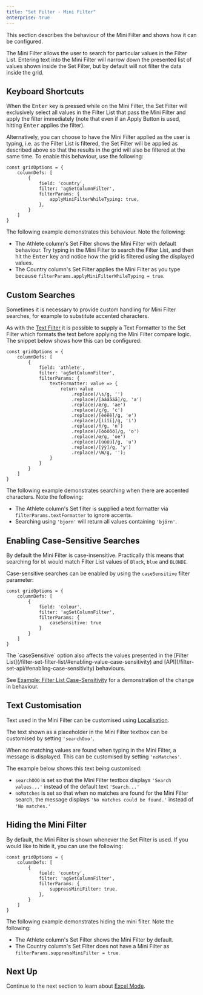 ```yaml
---
title: "Set Filter - Mini Filter"
enterprise: true
---
```


This section describes the behaviour of the Mini Filter and shows how it can be configured.

The Mini Filter allows the user to search for particular values in the Filter List. Entering text into the Mini Filter will narrow down the presented list of values shown inside the Set Filter, but by default will not filter the data inside the grid.

<image-caption src="filter-set-mini-filter/resources/mini-filter.gif" alt="Mini Filter" constrained="true" centered="true"></image-caption>

## Keyboard Shortcuts

When the <kbd>Enter</kbd> key is pressed while on the Mini Filter, the Set Filter will exclusively select all values in the Filter List that pass the Mini Filter and apply the filter immediately (note that even if an Apply Button is used, hitting <kbd>Enter</kbd> applies the filter).

Alternatively, you can choose to have the Mini Filter applied as the user is typing, i.e. as the Filter List is filtered, the Set Filter will be applied as described above so that the results in the grid will also be filtered at the same time. To enable this behaviour, use the following:

```
const gridOptions = {
    columnDefs: [
        {
            field: 'country',
            filter: 'agSetColumnFilter',
            filterParams: {
                applyMiniFilterWhileTyping: true,
            },
        }
    ]
}
```

The following example demonstrates this behaviour. Note the following:

- The Athlete column's Set Filter shows the Mini Filter with default behaviour. Try typing in the Mini Filter to search the Filter List, and then hit the <kbd>Enter</kbd> key and notice how the grid is filtered using the displayed values.
- The Country column's Set Filter applies the Mini Filter as you type because `filterParams.applyMiniFilterWhileTyping = true`.

<GridExampleRunner title='Mini Filter Keyboard Shortcuts' name='mini-filter-keyboard-shortcuts' type='generated' options='{ "enterprise": true, "exampleHeight": 565, "modules": ["clientside", "setfilter", "menu"] }'></GridExampleRunner>

## Custom Searches

Sometimes it is necessary to provide custom handling for Mini Filter searches, for example to substitute accented characters.

As with the [Text Filter](/filter-text/#text-formatter) it is possible to supply a Text Formatter to the Set Filter which formats the text before applying the Mini Filter compare logic. The snippet below shows how this can be configured:

```
const gridOptions = {
    columnDefs: [
        {
            field: 'athlete',
            filter: 'agSetColumnFilter',
            filterParams: {
                textFormatter: value => {
                    return value
                        .replace(/\s/g, '')
                        .replace(/[àáâãäå]/g, 'a')
                        .replace(/æ/g, 'ae')
                        .replace(/ç/g, 'c')
                        .replace(/[èéêë]/g, 'e')
                        .replace(/[ìíîï]/g, 'i')
                        .replace(/ñ/g, 'n')
                        .replace(/[òóôõö]/g, 'o')
                        .replace(/œ/g, 'oe')
                        .replace(/[ùúûü]/g, 'u')
                        .replace(/[ýÿ]/g, 'y')
                        .replace(/\W/g, '');
                }
            }
        }
    ]
}
```

The following example demonstrates searching when there are accented characters. Note the following:

- The Athlete column's Set filter is supplied a text formatter via `filterParams.textFormatter` to ignore accents.
- Searching using `'bjorn'` will return all values containing `'björn'`.

<GridExampleRunner title='Mini Filter Text Formatter' name='mini-filter-text-formatter' type='generated' options='{ "enterprise": true, "exampleHeight": 565, "modules": ["clientside", "setfilter", "menu", "columnpanel"] }'></GridExampleRunner>

## Enabling Case-Sensitive Searches

By default the Mini Filter is case-insensitive. Practically this means that searching for `bl` would match Filter List values of `Black`, `blue` and `BLONDE`.

Case-sensitive searches can be enabled by using the `caseSensitive` filter parameter:

```
const gridOptions = {
    columnDefs: [
        {
            field: 'colour',
            filter: 'agSetColumnFilter',
            filterParams: {
                caseSensitive: true
            }
        }
    ]
}
```

<note>
The `caseSensitive` option also affects the values presented in the [Filter List](/filter-set-filter-list/#enabling-value-case-sensitivity) and [API](/filter-set-api/#enabling-case-sensitivity) behaviours.
</note>

See [Example: Filter List Case-Sensitivity](/filter-set-filter-list/#example-case-sensitive-set-filter-list) for a demonstration of the change in behaviour.

## Text Customisation

Text used in the Mini Filter can be customised using [Localisation](/localisation/).

The text shown as a placeholder in the Mini Filter textbox can be customised by setting `'searchOoo'`.

When no matching values are found when typing in the Mini Filter, a message is displayed. This can be customised by setting `'noMatches'`.

The example below shows this text being customised:

- `searchOOO` is set so that the Mini Filter textbox displays `'Search values...'` instead of the default text `'Search...'`
- `noMatches` is set so that when no matches are found for the Mini Filter search, the message displays `'No matches could be found.'` instead of `'No matches.'`

<GridExampleRunner title='Text Customisation' name='text-customisation' type='generated' options='{ "enterprise": true, "modules": ["clientside", "setfilter", "menu"] }'></GridExampleRunner>

## Hiding the Mini Filter

By default, the Mini Filter is shown whenever the Set Filter is used. If you would like to hide it, you can use the following:

```
const gridOptions = {
    columnDefs: [
        {
            field: 'country',
            filter: 'agSetColumnFilter',
            filterParams: {
                suppressMiniFilter: true,
            },
        }
    ]
}
```

The following example demonstrates hiding the mini filter. Note the following:

- The Athlete column's Set Filter shows the Mini Filter by default.
- The Country column's Set Filter does not have a Mini Filter as `filterParams.suppressMiniFilter = true`.

<GridExampleRunner title='Hiding the Mini Filter' name='mini-filter-hiding' type='generated' options='{ "enterprise": true, "exampleHeight": 565, "modules": ["clientside", "setfilter", "menu"] }'></GridExampleRunner>

## Next Up

Continue to the next section to learn about [Excel Mode](/filter-set-excel-mode/).
